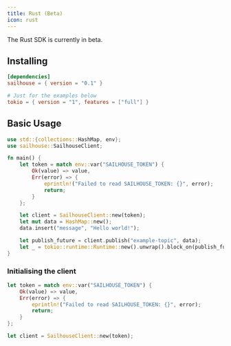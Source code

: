 ```yaml
---
title: Rust (Beta)
icon: rust
---
```


<Note>
The Rust SDK is currently in beta.
</Note>

## Installing

```toml
[dependencies]
sailhouse = { version = "0.1" }

# Just for the examples below
tokio = { version = "1", features = ["full"] }
```

## Basic Usage

```rust
use std::{collections::HashMap, env};
use sailhouse::SailhouseClient;

fn main() {
    let token = match env::var("SAILHOUSE_TOKEN") {
        Ok(value) => value,
        Err(error) => {
            eprintln!("Failed to read SAILHOUSE_TOKEN: {}", error);
            return;
        }
    };

    let client = SailhouseClient::new(token);
    let mut data = HashMap::new();
    data.insert("message", "Hello world!");

    let publish_future = client.publish("example-topic", data);
    let _ = tokio::runtime::Runtime::new().unwrap().block_on(publish_future);
}

```

### Initialising the client

```rust
let token = match env::var("SAILHOUSE_TOKEN") {
    Ok(value) => value,
    Err(error) => {
        eprintln!("Failed to read SAILHOUSE_TOKEN: {}", error);
        return;
    }
};

let client = SailhouseClient::new(token);
```
